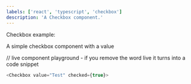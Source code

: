 ```yaml
---
labels: ['react', 'typescript', 'checkbox']
description: 'A Checkbox component.'
---
```



Checkbox example:

A simple checkbox component with a value

// live component playground - if you remove the word live it turns into a code snippet
```js live
<Checkbox value="Test" checked={true}>
```
